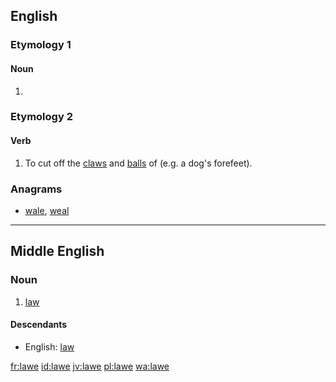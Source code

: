 ==English==

===Etymology 1===

====Noun====
{{en-noun}}

# {{obsolete spelling of|law}}

===Etymology 2===

====Verb====
{{en-verb|lawes|lawing|lawed}}

# {{transitive}} To cut off the [[claw]]s and [[ball]]s of (e.g. a dog's forefeet).
#: {{rfquotek|Wright}}

{{Webster 1913}}

===Anagrams===
* [[wale#English|wale]], [[weal#English|weal]]

----

==Middle English==
<!--this Middle English entry was created using Template:new enm entry-->
===Noun===
{{enm-noun}}

# [[law]]

====Descendants====
* English: [[law]]

[[fr:lawe]]
[[id:lawe]]
[[jv:lawe]]
[[pl:lawe]]
[[wa:lawe]]
